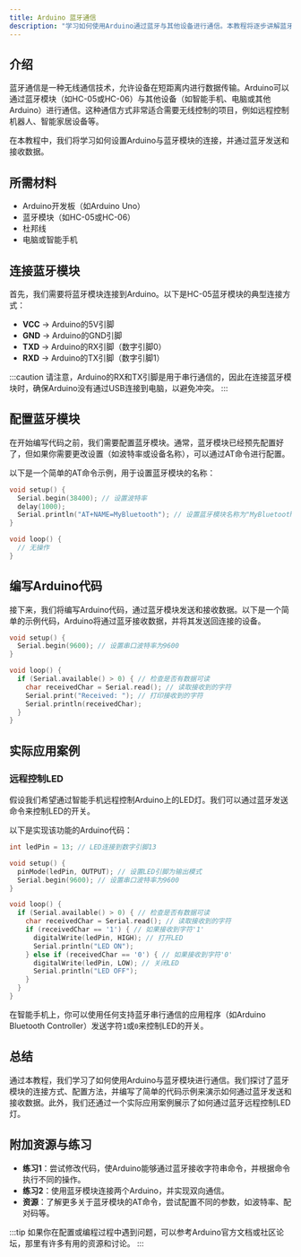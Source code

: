 ```yaml
---
title: Arduino 蓝牙通信
description: "学习如何使用Arduino通过蓝牙与其他设备进行通信。本教程将逐步讲解蓝牙通信的基础知识，并提供代码示例和实际应用案例。"
---
```


## 介绍

蓝牙通信是一种无线通信技术，允许设备在短距离内进行数据传输。Arduino可以通过蓝牙模块（如HC-05或HC-06）与其他设备（如智能手机、电脑或其他Arduino）进行通信。这种通信方式非常适合需要无线控制的项目，例如远程控制机器人、智能家居设备等。

在本教程中，我们将学习如何设置Arduino与蓝牙模块的连接，并通过蓝牙发送和接收数据。

## 所需材料

- Arduino开发板（如Arduino Uno）
- 蓝牙模块（如HC-05或HC-06）
- 杜邦线
- 电脑或智能手机

## 连接蓝牙模块

首先，我们需要将蓝牙模块连接到Arduino。以下是HC-05蓝牙模块的典型连接方式：

- **VCC** -> Arduino的5V引脚
- **GND** -> Arduino的GND引脚
- **TXD** -> Arduino的RX引脚（数字引脚0）
- **RXD** -> Arduino的TX引脚（数字引脚1）

:::caution
请注意，Arduino的RX和TX引脚是用于串行通信的，因此在连接蓝牙模块时，确保Arduino没有通过USB连接到电脑，以避免冲突。
:::

## 配置蓝牙模块

在开始编写代码之前，我们需要配置蓝牙模块。通常，蓝牙模块已经预先配置好了，但如果你需要更改设置（如波特率或设备名称），可以通过AT命令进行配置。

以下是一个简单的AT命令示例，用于设置蓝牙模块的名称：

```cpp
void setup() {
  Serial.begin(38400); // 设置波特率
  delay(1000);
  Serial.println("AT+NAME=MyBluetooth"); // 设置蓝牙模块名称为"MyBluetooth"
}

void loop() {
  // 无操作
}
```

## 编写Arduino代码

接下来，我们将编写Arduino代码，通过蓝牙模块发送和接收数据。以下是一个简单的示例代码，Arduino将通过蓝牙接收数据，并将其发送回连接的设备。

```cpp
void setup() {
  Serial.begin(9600); // 设置串口波特率为9600
}

void loop() {
  if (Serial.available() > 0) { // 检查是否有数据可读
    char receivedChar = Serial.read(); // 读取接收到的字符
    Serial.print("Received: "); // 打印接收到的字符
    Serial.println(receivedChar);
  }
}
```

## 实际应用案例

### 远程控制LED

假设我们希望通过智能手机远程控制Arduino上的LED灯。我们可以通过蓝牙发送命令来控制LED的开关。

以下是实现该功能的Arduino代码：

```cpp
int ledPin = 13; // LED连接到数字引脚13

void setup() {
  pinMode(ledPin, OUTPUT); // 设置LED引脚为输出模式
  Serial.begin(9600); // 设置串口波特率为9600
}

void loop() {
  if (Serial.available() > 0) { // 检查是否有数据可读
    char receivedChar = Serial.read(); // 读取接收到的字符
    if (receivedChar == '1') { // 如果接收到字符'1'
      digitalWrite(ledPin, HIGH); // 打开LED
      Serial.println("LED ON");
    } else if (receivedChar == '0') { // 如果接收到字符'0'
      digitalWrite(ledPin, LOW); // 关闭LED
      Serial.println("LED OFF");
    }
  }
}
```

在智能手机上，你可以使用任何支持蓝牙串行通信的应用程序（如Arduino Bluetooth Controller）发送字符`1`或`0`来控制LED的开关。

## 总结

通过本教程，我们学习了如何使用Arduino与蓝牙模块进行通信。我们探讨了蓝牙模块的连接方式、配置方法，并编写了简单的代码示例来演示如何通过蓝牙发送和接收数据。此外，我们还通过一个实际应用案例展示了如何通过蓝牙远程控制LED灯。

## 附加资源与练习

- **练习1**：尝试修改代码，使Arduino能够通过蓝牙接收字符串命令，并根据命令执行不同的操作。
- **练习2**：使用蓝牙模块连接两个Arduino，并实现双向通信。
- **资源**：了解更多关于蓝牙模块的AT命令，尝试配置不同的参数，如波特率、配对码等。

:::tip
如果你在配置或编程过程中遇到问题，可以参考Arduino官方文档或社区论坛，那里有许多有用的资源和讨论。
:::